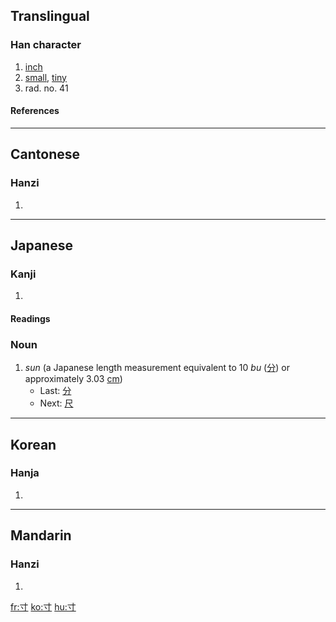 ==Translingual==
{{Han stroke|[[Image:寸-order.gif]]}}
===Han character===
{{Han char|rn=41|rad=寸|as=00|sn=3|four=4030<sub>0</sub>|canj=木戈 (DI)}}
# [[inch]]
# [[small]], [[tiny]]
# rad. no. 41
====References====
{{Han ref|kx=0293.320|dkj=07411|dj=0581.040|hdz=10503.080|uh=5BF8|ud=23544|bh=A46F|bd=42095}}
----
==Cantonese==
===Hanzi===
{{yue-hanzi|jyut=|y=chyun3}}
# {{defn|Cantonese}}
----
== Japanese ==

===Kanji===
{{ja-kanji|grade=6|rs=寸00}}
# {{defn|Japanese}} 
====Readings====
{{ja-readings|on=[[すん]] (sun), [[そん]] (son)|kun=[[はかる]] (hakaru), [[とき]] (toki), [[き]] (ki)}}

=== Noun ===
{{ja-noun|k|hira=すん|rom=sun}}
#''sun'' (a Japanese length measurement equivalent to 10 ''bu'' ([[分]]) or approximately 3.03 [[cm]])
#*Last: [[分]]
#*Next: [[尺]]
----

==Korean==
===Hanja===
{{ko-hanja|hangeul=촌|rv=chon|mr=ch'on}}
# {{defn|Korean}}
----
==Mandarin==
===Hanzi===
{{cmn-hanzi|pin=[[cùn]] (cun4)|wg=ts'un<sup>4</sup>}}
# {{defn|Mandarin}}

[[fr:寸]]
[[ko:寸]]
[[hu:寸]]